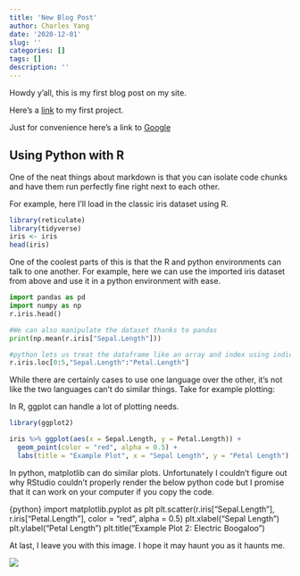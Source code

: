 ```yaml
---
title: 'New Blog Post'
author: Charles Yang
date: '2020-12-01'
slug: ''
categories: []
tags: []
description: ''
---
```


Howdy y'all, this is my first blog post on my site. 

Here's a [link](/project1/) to my first project.

Just for convenience here's a link to [Google](https://www.google.com)

## Using Python with R

One of the neat things about markdown is that you can isolate code chunks and have them run perfectly fine right next to each other.

For example, here I'll load in the classic iris dataset using R.

```R
library(reticulate)
library(tidyverse)
iris <- iris
head(iris)
```

One of the coolest parts of this is that the R and python environments can talk to one another. For example, here we can use the imported iris dataset from above and use it in a python environment with ease.

```python
import pandas as pd
import numpy as np
r.iris.head()

#We can also manipulate the dataset thanks to pandas
print(np.mean(r.iris["Sepal.Length"]))

#python lets us treat the dataframe like an array and index using indices
r.iris.loc[0:5,"Sepal.Length":"Petal.Length"] 
```

While there are certainly cases to use one language over the other, it's not like the two languages can't do similar things. Take for example plotting:


In R, ggplot can handle a lot of plotting needs.

```R
library(ggplot2)

iris %>% ggplot(aes(x = Sepal.Length, y = Petal.Length)) + 
  geom_point(color = "red", alpha = 0.5) + 
  labs(title = "Example Plot", x = "Sepal Length", y = "Petal Length")

```

In python, matplotlib can do similar plots. Unfortunately I couldn't figure out why RStudio couldn't properly render the below python code but I promise that it can work on your computer if you copy the code.

{python}
import matplotlib.pyplot as plt
plt.scatter(r.iris["Sepal.Length"], r.iris["Petal.Length"], color = "red", alpha = 0.5)
plt.xlabel("Sepal Length")
plt.ylabel("Petal Length")
plt.title("Example Plot 2: Electric Boogaloo")


At last, I leave you with this image. I hope it may haunt you as it haunts me.

![](/post/2020-12-01-_files/bad meme.png)
